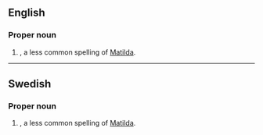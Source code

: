 ==English==

===Proper noun===
{{en-proper noun}}

# {{given name|lang=en|female|from=Germanic languages}}, a less common spelling of [[Matilda]].

----

==Swedish==

===Proper noun===
{{sv-proper noun|c}}

# {{given name|female|lang=sv}}, a less common spelling of [[Matilda]].